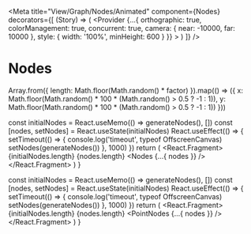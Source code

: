 
<Meta
  title="View/Graph/Nodes/Animated"
  component={Nodes}
  decorators={[
    (Story) => (
      <Provider
        {...{
          orthographic: true,
          colorManagement: true,
          concurrent: true,
          camera: { near: -10000, far: 10000 },
          style: { width: '100%', minHeight: 600 }
        }}
      >
        <Story />
      </Provider>
    )
  ]}
/>

# Nodes

  Array.from({ length: Math.floor(Math.random() * factor) }).map(() => ({
    x: Math.floor(Math.random() * 100 * (Math.random() > 0.5 ? -1 : 1)),
    y: Math.floor(Math.random() * 100 * (Math.random() > 0.5 ? -1 : 1))
  }))

  const initialNodes = React.useMemo(() => generateNodes(), [])
  const [nodes, setNodes] = React.useState(initialNodes)
  React.useEffect(() => {
    setTimeout(() => {
      console.log('timeout', typeof OffscreenCanvas)
      setNodes(generateNodes())
    }, 1000)
  })
  return (
    <React.Fragment>
      <Stats />
      <Sphere />
      <Html>
        {initialNodes.length} {nodes.length}
      </Html>
      <Nodes
        {...{
          nodes
        }}
      />
    </React.Fragment>
  )
}

  const initialNodes = React.useMemo(() => generateNodes(), [])
  const [nodes, setNodes] = React.useState(initialNodes)
  React.useEffect(() => {
    setTimeout(() => {
      console.log('timeout', typeof OffscreenCanvas)
      setNodes(generateNodes())
    }, 1000)
  })
  return (
    <React.Fragment>
      <Stats />
      <Sphere />
      <Html>
        {initialNodes.length} {nodes.length}
      </Html>
      <PointNodes
        {...{
          nodes
        }}
      />
    </React.Fragment>
  )
}

<Canvas>
  <Story name="Instance Nodes">
    <NodesStory />
  </Story>
  <Story name="Point Nodes">
    <PointNodesStory />
  </Story>
</Canvas>
